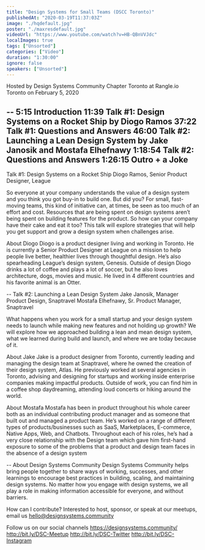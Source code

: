 ```yaml
---
title: "Design Systems for Small Teams (DSCC Toronto)"
publishedAt: "2020-03-19T11:37:03Z"
image: "./hqdefault.jpg"
poster: "./maxresdefault.jpg"
videoUrl: "https://www.youtube.com/watch?v=HB-QBnVVJdc"
localImages: true
tags: ["Unsorted"]
categories: ["Video"]
duration: "1:30:00"
ignore: false
speakers: ["Unsorted"]
---
```


Hosted by Design Systems Community Chapter Toronto
at Rangle.io Toronto
on February 5, 2020

--
5:15 Introduction
11:39 Talk #1: Design Systems on a Rocket Ship by Diogo Ramos
37:22 Talk #1: Questions and Answers
46:00 Talk #2: Launching a Lean Design System by Jake Janosik and Mostafa Elhefnawy
1:18:54 Talk #2: Questions and Answers
1:26:15 Outro + a Joke
--

Talk #1: Design Systems on a Rocket Ship
Diogo Ramos, Senior Product Designer, League

So everyone at your company understands the value of a design system and you think you got buy-in to build one. But did you? For small, fast-moving teams, this kind of initiative can, at times, be seen as too much of an effort and cost. Resources that are being spent on design systems aren’t being spent on building features for the product. So how can your company have their cake and eat it too? This talk will explore strategies that will help you get support and grow a design system when challenges arise.

About Diogo
Diogo is a product designer living and working in Toronto. He is currently a Senior Product Designer at League on a mission to help people live better, healthier lives through thoughtful design. He’s also spearheading League’s design system, Genesis. Outside of design Diogo drinks a lot of coffee and plays a lot of soccer, but he also loves architecture, dogs, movies and music. He lived in 4 different countries and his favorite animal is an Otter.

--
Talk #2: Launching a Lean Design System
Jake Janosik, Manager Product Design, Snaptravel
Mostafa Elhefnawy, Sr. Product Manager, Snaptravel

What happens when you work for a small startup and your design system needs to launch while making new features and not holding up growth? We will explore how we approached building a lean and mean design system, what we learned during build and launch, and where we are today because of it.

About Jake
Jake is a product designer from Toronto, currently leading and managing the design team at Snaptravel, where he owned the creation of their design system, Atlas. He previously worked at several agencies in Toronto, advising and designing for startups and working inside enterprise companies making impactful products. Outside of work, you can find him in a coffee shop daydreaming, attending loud concerts or hiking around the world.

About Mostafa
Mostafa has been in product throughout his whole career both as an individual contributing product manager and as someone that built out and managed a product team. He’s worked on a range of different types of products/businesses such as SaaS, Marketplaces, E-commerce, Native Apps, Web, and Chatbots. Throughout each of his roles, he’s had a very close relationship with the Design team which gave him first-hand exposure to some of the problems that a product and design team faces in the absence of a design system

--
About Design Systems Community
Design Systems Community helps bring people together to share ways of working, successes, and other learnings to encourage best practices in building, scaling, and maintaining design systems. No matter how you engage with design systems, we all play a role in making information accessible for everyone, and without barriers.

How can I contribute?
Interested to host, sponsor, or speak at our meetups, email us hello@designsystems.community

Follow us on our social channels
https://designsystems.community/
http://bit.ly/DSC-Meetup
http://bit.ly/DSC-Twitter
http://bit.ly/DSC-Instagram
